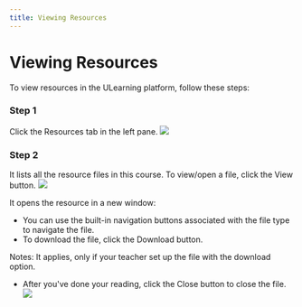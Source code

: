 ```yaml
--- 
title: Viewing Resources
--- 
```



# Viewing Resources

To view resources in the ULearning platform, follow these steps:

### Step 1
Click the Resources tab in the left pane.
![](/img/ulearning/student/resource01.png)

### Step 2
It lists all the resource files in this course. To view/open a file, click the View button.
![](/img/ulearning/student/resource02.png)

It opens the resource in a new window:
- You can use the built-in navigation buttons associated with the file type to navigate the file.
- To download the file, click the Download button.

Notes: It applies, only if your teacher set up the file with the download option.
- After you've done your reading, click the Close button to close the file.
![](/img/ulearning/student/resource03.png)